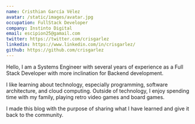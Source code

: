 ```yaml
---
name: Cristhian García Vélez
avatar: /static/images/avatar.jpg
occupation: FullStack Developer
company: Instinto Digital
email: escipion25@gamail.com
twitter: https://twitter.com/crisgarlez
linkedin: https://www.linkedin.com/in/crisgarlez/
github: https://github.com/crisgarlez
---
```


Hello, I am a Systems Engineer with several years of experience as a Full Stack Developer with more inclination for Backend development.

I like learning about technology, especially programming, software architecture, and cloud computing. Outside of technology, I enjoy spending time with my family, playing retro video games and board games.

I made this blog with the purpose of sharing what I have learned and give it back to the community.
